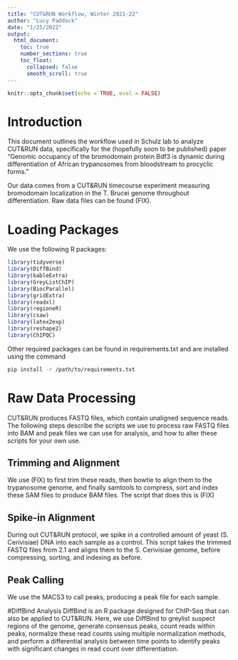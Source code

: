 ```yaml
---
title: "CUT&RUN Workflow, Winter 2021-22"
author: "Lucy Paddock"
date: "1/25/2022"
output:
  html_document:
    toc: true
    number_sections: true
    toc_float:
      collapsed: false
      smooth_scroll: true
---
```


```r
knitr::opts_chunk$set(echo = TRUE, eval = FALSE)
```


# Introduction

This document outlines the workflow used in Schulz lab to analyze CUT&RUN data, specifically for the (hopefully soon to be published) paper "Genomic occupancy of the bromodomain protein Bdf3 is dynamic during differentiation of African trypanosomes from bloodstream to procyclic forms."

Our data comes from a CUT&RUN timecourse experiment measuring bromodomain localization in the T. Brucei genome throughout differentiation. Raw data files can be found (FIX).

# Loading Packages
We use the following R packages:
```r
library(tidyverse)
library(DiffBind)
library(kableExtra)
library(GreyListChIP)
library(BiocParallel)
library(gridExtra)
library(readxl)
library(regioneR)
library(csaw)
library(latex2exp)
library(reshape2)
library(ChIPQC)
```
Other required packages can be found in requirements.txt and are installed using the command
```bash
pip install -r /path/to/requirements.txt
```

# Raw Data Processing

CUT&RUN produces FASTQ files, which contain unaligned sequence reads. The following steps describe the scripts we use to process raw FASTQ files into BAM and peak files we can use for analysis, and how to alter these scripts for your own use.

## Trimming and Alignment
We use (FIX) to first trim these reads, then bowtie to align them to the trypanosome genome, and finally samtools to compress, sort and index these SAM files to produce BAM files. The script that does this is (FIX)

## Spike-in Alignment
During out CUT&RUN protocol, we spike in a controlled amount of yeast (S. Cerivisiae) DNA into each sample as a control. This script takes the trimmed FASTQ files from 2.1 and aligns them to the S. Cerivisiae genome, before compressing, sorting, and indexing as before.

## Peak Calling
We use the MACS3 to call peaks, producing a peak file for each sample.

#DiffBind Analysis
DiffBind is an R package designed for ChIP-Seq that can also be applied to CUT&RUN. Here, we use DiffBind to greylist suspect regions of the genome, generate consensus peaks, count reads within peaks, normalize these read counts using multiple normalization methods, and perform a differential analysis between time points to identify peaks with significant changes in read count over differentiation. 

